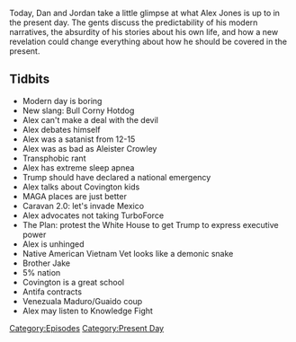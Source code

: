 {{Episode
    | title             = January 17-23, 2019
    | caption           = [https://knowledgefight.libsyn.com/knowledge-fight-january-17-23-2019 Listen to this episode on Libsyn]
    | episodeNumber     = 256
    | length            = 02:00:49
    | airDate           = January 25, 2019
    | coverageStartDate = January 17, 2019
    | coverageEndDate   = January 23, 2019
    | episodeType       = [[:Category:Present Day|Present Day]]
    | appearance        = [[Covington Kids]], [[Brother Jake]], [[Nicolas Maduro]], [[Juan Guaido]]
    | oocDrop           = I'm not Destro, I'm Captain America
    | previousEpisode   = [[255: September 25, 2011]]
    | nextEpisode       = [[257: January 25, 2019]]
}}

{{Stub}}

Today, Dan and Jordan take a little glimpse at what Alex Jones is up to in the present day. The gents discuss the predictability of his modern narratives, the absurdity of his stories about his own life, and how a new revelation could change everything about how he should be covered in the present.

==Tidbits==

*Modern day is boring
*New slang: Bull Corny Hotdog
*Alex can't make a deal with the devil
*Alex debates himself
*Alex was a satanist from 12-15
*Alex was as bad as Aleister Crowley
*Transphobic rant
*Alex has extreme sleep apnea
*Trump should have declared a national emergency
*Alex talks about Covington kids
*MAGA places are just better
*Caravan 2.0: let's invade Mexico
*Alex advocates not taking TurboForce
*The Plan: protest the White House to get Trump to express executive power
*Alex is unhinged
*Native American Vietnam Vet looks like a demonic snake
*Brother Jake
*5% nation
*Covington is a great school
*Antifa contracts
*Venezuala Maduro/Guaido coup
*Alex may listen to Knowledge Fight

[[Category:Episodes]]
[[Category:Present Day]]
